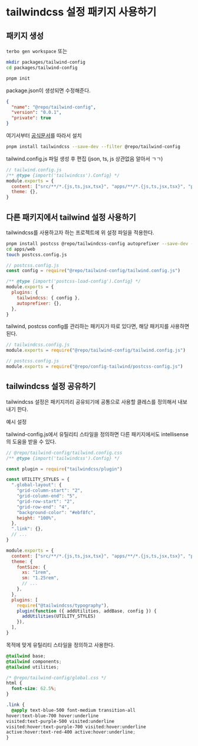 # tailwindcss 설정 패키지 사용하기

## 패키지 생성

`terbo gen workspace` 또는

```bash
mkdir packages/tailwind-config
cd packages/tailwind-config

pnpm init
```

package.json이 생성되면 수정해준다.

```json
{
  "name": "@repo/tailwind-config",
  "version": "0.0.1",
  "private": true
}
```

여기서부터 [공식문서](https://tailwindcss.com/docs/installation)를 따라서 설치

```bash
pnpm install tailwindcss --save-dev --filter @repo/tailwind-config

```

tailwind.config.js 파일 생성 후 편집 (json, ts, js 상관없음 알아서 ㄱㄱ)

```js
// tailwind.config.js
/** @type {import('tailwindcss').Config} */
module.exports = {
  content: ["src/**/*.{js,ts,jsx,tsx}", "apps/**/*.{js,ts,jsx,tsx}", "pages/**/*.{js,ts,jsx,tsx}"],
  theme: {},
}
```

## 다른 패키지에서 tailwind 설정 사용하기

tailwindcss를 사용하고자 하는 프로젝트에 위 설정 파일을 적용한다.

```bash
pnpm install postcss @repo/tailwindcss-config autoprefixer --save-dev --filter @apps/web
cd apps/web
touch postcss.config.js
```

```js
// postcss.config.js
const config = require("@repo/tailwind-config/tailwind.config.js")

/** @type {import('postcss-load-config').Config} */
module.exports = {
  plugins: {
    tailwindcss: { config },
    autoprefixer: {},
  },
}
```

tailwind, postcss config를 관리하는 패키지가 따로 있다면, 해당 패키지를 사용하면 된다.

```js
// tailwindcss.config.js
module.exports = require("@repo/tailwind-config/tailwind.config.js")
```

```js
// postcss.config.js
module.exports = require("@repo/config-tailwind/postcss-config.js")
```

## tailwindcss 설정 공유하기

tailwindcss 설정은 패키지끼리 공유되기에 공통으로 사용할 클레스를 정의해서 내보내기 한다.

예시 설정

tailwind-config.js에서 유틸리티 스타일을 정의하면 다른 패키지에서도 intellisense의 도움을 받을 수 있다.

```js
// @repo/tailwind-config/tailwind.config.css
/** @type {import('tailwindcss').Config} */

const plugin = require("tailwindcss/plugin")

const UTILITY_STYLES = {
  ".global-layout": {
    "grid-column-start": "2",
    "grid-column-end": "5",
    "grid-row-start": "2",
    "grid-row-end": "4",
    "background-color": "#ebf8fc",
    height: "100%",
  },
  ".link": {},
  // ...
}

module.exports = {
  content: ["src/**/*.{js,ts,jsx,tsx}", "apps/**/*.{js,ts,jsx,tsx}", "pages/**/*.{js,ts,jsx,tsx}"],
  theme: {
    fontSize: {
      xs: "1rem",
      sm: "1.25rem",
      // ...
    },
  },
  plugins: [
    require("@tailwindcss/typography"),
    plugin(function ({ addUtilities, addBase, config }) {
      addUtilities(UTILITY_STYLES)
    }),
  ],
}
```

목적에 맞게 유틸리티 스타일을 정의하고 사용한다.

```css
@tailwind base;
@tailwind components;
@tailwind utilities;

/* @repo/tailwind-config/global.css */
html {
  font-size: 62.5%;
}

.link {
  @apply text-blue-500 font-medium transition-all 
hover:text-blue-700 hover:underline 
visited:text-purple-500 visited:underline
visited:hover:text-purple-700 visited:hover:underline
active:hover:text-red-400 active:hover:underline;
}
```
